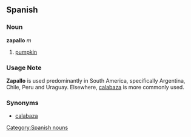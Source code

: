 == Spanish ==
=== Noun ===
'''zapallo''' ''m''
# [[pumpkin]] 

=== Usage Note ===
'''Zapallo''' is used predominantly in South America, specifically Argentina, Chile, Peru and Uraguay.  Elsewhere, [[calabaza]] is more commonly used.

=== Synonyms ===
*[[calabaza]]

[[Category:Spanish nouns]]